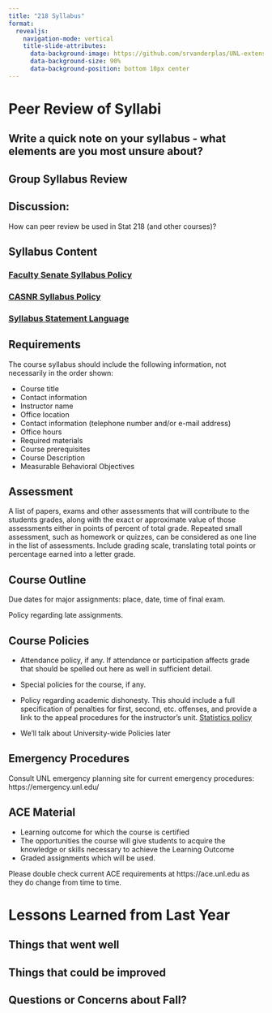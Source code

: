```yaml
---
title: "218 Syllabus"
format: 
  revealjs:
    navigation-mode: vertical
    title-slide-attributes:
      data-background-image: https://github.com/srvanderplas/UNL-extension-APL/blob/main/image/SimulationTheoryCartoon.png?raw=true
      data-background-size: 90%
      data-background-position: bottom 10px center
---
```


# Peer Review of Syllabi


## Write a quick note on your syllabus - what elements are you most unsure about?


## Group Syllabus Review


## Discussion:

How can peer review be used in Stat 218 (and other courses)?


## Syllabus Content

### [Faculty Senate Syllabus Policy](https://www.unl.edu/facultysenate/senate/Resolutions/Syllabus%20Policy%203-1-2022.pdf)

### [CASNR Syllabus Policy](https://unlcms.unl.edu/ianr/casnr-2/casnr-syllabus-requirements)

### [Syllabus Statement Language](https://executivevc.unl.edu/academic-excellence/teaching-resources/course-policies)

## Requirements

The course syllabus should include the following information, not necessarily in the order shown:

- Course title
- Contact information
- Instructor name
- Office location
- Contact information (telephone number and/or e-mail address)
- Office hours
- Required materials
- Course prerequisites
- Course Description
- Measurable Behavioral Objectives

## Assessment

A list of papers, exams and other assessments that will contribute to the students grades, along with the exact or approximate value of those assessments either in points of percent of total grade. Repeated small assessment, such as homework or quizzes, can be considered as one line in the list of assessments. Include grading scale, translating total points or percentage earned into a letter grade.

## Course Outline

Due dates for major assignments: place, date, time of final exam.

Policy regarding late assignments.

## Course Policies

- Attendance policy, if any. If attendance or participation affects grade that should be spelled out here as well in sufficient detail.

- Special policies for the course, if any.

- Policy regarding academic dishonesty. This should include a full specification of penalties for first, second, etc. offenses, and provide a link to the appeal procedures for the instructor’s unit. [Statistics policy](https://statistics.unl.edu/grade-appeals-and-academic-integrity-policy)

- We'll talk about University-wide Policies later

## Emergency Procedures

Consult UNL emergency planning site for current emergency procedures: https://emergency.unl.edu/

## ACE Material

- Learning outcome for which the course is certified
- The opportunities the course will give students to acquire the knowledge or skills necessary to achieve the Learning Outcome
- Graded assignments which will be used.

Please double check current ACE requirements at https://ace.unl.edu as they do change from time to time.


# Lessons Learned from Last Year {background-image="files/calendar.jpg"}

## Things that went well {background-image="files/calendar.jpg"}
## Things that could be improved {background-image="files/calendar.jpg"}

## Questions or Concerns about Fall? {background-color="black" background-image="files/Fall_leaves.jpeg"}
